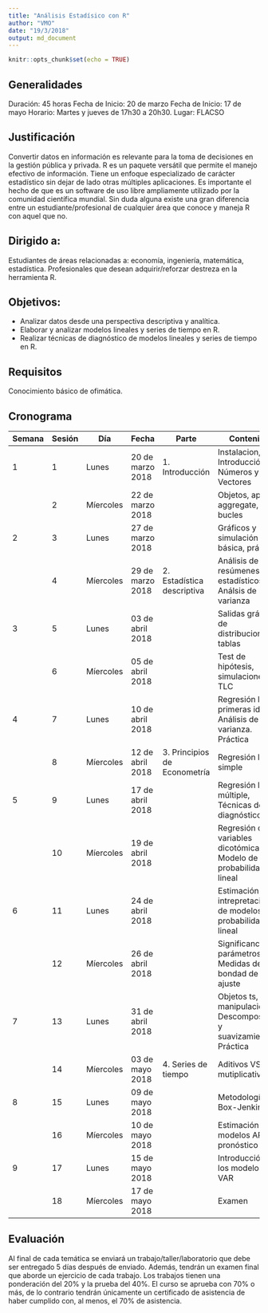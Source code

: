 ```yaml
---
title: "Análisis Estadísico con R"
author: "VMO"
date: "19/3/2018"
output: md_document
---
```


```r
knitr::opts_chunk$set(echo = TRUE)
```

## Generalidades

Duración: 45 horas
Fecha de Inicio: 20 de marzo
Fecha de Inicio: 17 de mayo
Horario: Martes y jueves de 17h30 a 20h30.
Lugar: FLACSO



## Justificación

Convertir datos en información es relevante para la toma de decisiones en la gestión pública y privada. R es un paquete versátil que permite el manejo efectivo de información. Tiene un enfoque especializado de carácter estadístico sin dejar de lado otras múltiples aplicaciones. Es importante el hecho de que es un software de uso libre ampliamente utilizado por la comunidad científica mundial.
Sin duda alguna existe una gran diferencia entre un estudiante/profesional de cualquier área que conoce y maneja R con aquel que no.


## Dirigido a:

Estudiantes de áreas relacionadas a: economía, ingeniería, matemática, estadística. Profesionales que desean adquirir/reforzar destreza en la herramienta R.



## Objetivos:

-   Analizar datos desde una perspectiva descriptiva y analítica.
-   Elaborar y analizar modelos lineales y series de tiempo en R.
-   Realizar técnicas de diagnóstico de modelos lineales y series de tiempo en R.


## Requisitos

Conocimiento básico de ofimática.

## Cronograma



| Semana | Sesión | Día       | Fecha            | Parte                        | Contenido                                                          |
|--------|--------|-----------|------------------|------------------------------|--------------------------------------------------------------------|
| 1      | 1      | Lunes     | 20 de marzo 2018 | 1. Introducción              | Instalacion, Introducción, Números y Vectores                      |
|        | 2      | Míercoles | 22 de marzo 2018 |                              | Objetos, apply, aggregate, by, bucles                              |
| 2      | 3      | Lunes     | 27 de marzo 2018 |                              | Gráficos y simulación básica, práctica                             |
|        | 4      | Míercoles | 29 de marzo 2018 | 2. Estadística descriptiva   | Análisis de resúmenes estadísticos, Análsis de varianza            |
| 3      | 5      | Lunes     | 03 de abril 2018 |                              | Salidas gráficas de distribuciones y tablas                        |
|        | 6      | Míercoles | 05 de abril 2018 |                              | Test de hipótesis, simulaciones TLC                                |
| 4      | 7      | Lunes     | 10 de abril 2018 |                              | Regresión lineal, primeras ideas, Análisis de varianza. Práctica   |
|        | 8      | Míercoles | 12 de abril 2018 | 3. Principios de Econometría | Regresión lineal simple                                            |
| 5      | 9      | Lunes     | 17 de abril 2018 |                              | Regresión linea múltiple, Técnicas de diagnóstico                  |
|        | 10     | Míercoles | 19 de abril 2018 |                              | Regresión con variables dicotómicas, Modelo de probabilidad lineal |
| 6      | 11     | Lunes     | 24 de abril 2018 |                              | Estimación e intrepretación de modelos de probabilidad no lineal   |
|        | 12     | Míercoles | 26 de abril 2018 |                              | Significancia de parámetros, Medidas de bondad de ajuste           |
| 7      | 13     | Lunes     | 31 de abril 2018 |                              | Objetos ts, manipulación, Descomposición y suavizamiento. Práctica |
|        | 14     | Míercoles | 03 de mayo 2018  | 4. Series de tiempo          | Aditivos VS mutiplicativos                                         |
| 8      | 15     | Lunes     | 09 de mayo 2018  |                              | Metodología Box-Jenkins                                            |
|        | 16     | Míercoles | 10 de mayo 2018  |                              | Estimación de modelos ARMA, pronóstico                             |
| 9      | 17     | Lunes     | 15 de mayo 2018  |                              | Introducción a los modelos VAR                                     |
|        | 18     | Míercoles | 17 de mayo 2018  |                              | Examen                                                             |




## Evaluación

Al final de cada temática se enviará un trabajo/taller/laboratorio que debe ser entregado 5 días después de enviado. Además, tendrán un examen final que aborde un ejercicio de cada trabajo. Los trabajos tienen una ponderación del $20\%$ y la prueba del $40\%$. El curso se aprueba con $70\%$ o más, de lo contrario tendrán únicamente un certificado de asistencia de haber cumplido con, al menos, el $70\%$ de asistencia.



